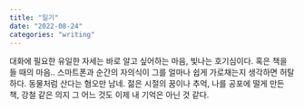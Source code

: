 ```yaml
---
title: "일기"
date: "2022-08-24"
categories: "writing"
---
```


대화에 필요한 유일한 자세는 바로 알고 싶어하는 마음, 빛나는 호기심이다. 혹은 책을 들 때의 마음.. 스마트폰과 순간의 자의식이 그를 얼마나 쉽게 가로채는지 생각하면 허탈하다. 동물처럼 산다는 혐오만 남네. 젊은 시절의 꿈이나 추억, 나를 공포에 떨게 만든 책, 강철 같은 의지 그 어느 것도 이제 내 기억은 아닌 것 같다.